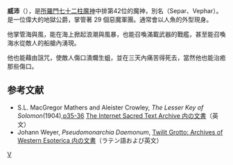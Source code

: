 {{refimprove|time=2011-01-05T09:50:12+00:00}}
'''威沛'''（{{lang-en|'''Vepar'''}}），是[[所羅門七十二柱魔神|所羅門七十二柱魔神]]中排第42位的魔神，別名（Separ、Vephar）。是一位偉大的地獄公爵，掌管著 29 個惡魔軍團。通常會以人魚的外型現身。

他掌管海與風，能在海上掀起浪潮與風暴，也能召喚滿載武器的戰艦，甚至能召喚海水從敵人的船艙內湧現。

他也能藉由詛咒，使敵人傷口潰爛生蛆，並在三天內痛苦得死去，當然他也能治癒那些傷口。

==参考文献==
* S.L. MacGregor Mathers and Aleister Crowley, ''The Lesser Key of Solomon''(1904),[http://www.sacred-texts.com/grim/lks/lks05.htm p35-36]{{WebCite|url=https://www.webcitation.org/66dbvepRp?url=http://www.sacred-texts.com/grim/lks/lks05.htm |date=20120403023119 |dateformat=iso }} [http://www.sacred-texts.com/grim/lks/index.htm The Internet Sacred Text Archive 内の文書]{{Wayback|url=http://www.sacred-texts.com/grim/lks/index.htm |date=20101202152038 }}（英文）
* Johann Weyer, ''Pseudomonarchia Daemonum'', [http://www.esotericarchives.com/solomon/weyer.htm Twilit Grotto: Archives of Western Esoterica 内の文書]{{WebCite|url=https://www.webcitation.org/6IGSsvZjr?url=http://www.esotericarchives.com/solomon/weyer.htm |date=20130721000243 |dateformat=iso }}（ラテン語および英文）

{{所羅門七十二柱魔神}}

[[Category:所羅門七十二柱魔神|V]]